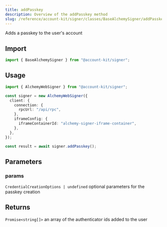 ```yaml
---
title: addPasskey
description: Overview of the addPasskey method
slug: /reference/account-kit/signer/classes/BaseAlchemySigner/addPasskey
---
```



Adds a passkey to the user's account

## Import

```ts
import { BaseAlchemySigner } from "@account-kit/signer";
```

## Usage

```ts
import { AlchemyWebSigner } from "@account-kit/signer";

const signer = new AlchemyWebSigner({
  client: {
    connection: {
      rpcUrl: "/api/rpc",
    },
    iframeConfig: {
      iframeContainerId: "alchemy-signer-iframe-container",
    },
  },
});

const result = await signer.addPasskey();
```

## Parameters

### params

`CredentialCreationOptions | undefined`
optional parameters for the passkey creation

## Returns

`Promise<string[]>`
an array of the authenticator ids added to the user
